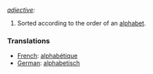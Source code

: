 ''[[adjective]]:''

# Sorted according to the order of an [[alphabet]].

===Translations===
*[[French]]: [[alphabétique]]
*[[German]]: [[alphabetisch]]